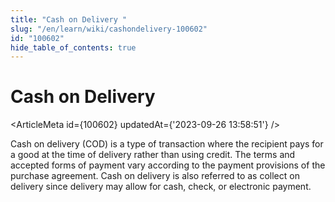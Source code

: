```yaml
---
title: "Cash on Delivery "
slug: "/en/learn/wiki/cashondelivery-100602"
id: "100602"
hide_table_of_contents: true
---
```



# Cash on Delivery 

<ArticleMeta id={100602} updatedAt={'2023-09-26 13:58:51'} />
<div className='border-solid border-b border-t-0 my-4 border-[var(--ifm-color-gray-300)]' />

Cash on delivery (COD) is a type of transaction where the recipient pays for a good at the time of delivery rather than using credit. The terms and accepted forms of payment vary according to the payment provisions of the purchase agreement. Cash on delivery is also referred to as collect on delivery since delivery may allow for cash, check, or electronic payment.
